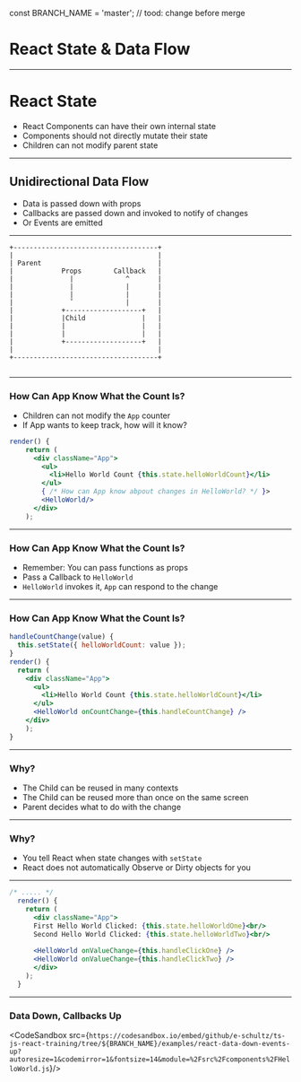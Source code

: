 const BRANCH_NAME = 'master'; // tood: change before merge


# React State & Data Flow 

---

# React State 

* React Components can have their own internal state
* Components should not directly mutate their state
* Children can not modify parent state

---

## Unidirectional Data Flow 

* Data is passed down with props
* Callbacks are passed down and invoked to notify of changes
* Or Events are emitted

---

```
+------------------------------------+
|                                    |
| Parent                             |
|            Props        Callback   |
|              |             ^       |
|              |             |       |
|              |             |       |
|              ˇ             |       |
|            +-------------------+   |
|            |Child              |   |
|            |                   |   |
|            |                   |   |
|            +-------------------+   |
|                                    |
+------------------------------------+
                                                           
```
---

### How Can App Know What the Count Is?

* Children can not modify the `App` counter
* If App wants to keep track, how will it know?

```jsx
render() {
    return (
      <div className="App">
        <ul>
          <li>Hello World Count {this.state.helloWorldCount}</li>  
        </ul>
        { /* How can App know abpout changes in HelloWorld? */ }>
        <HelloWorld/> 
      </div>
    );
```
---

### How Can App Know What the Count Is?

* Remember: You can pass functions as props
* Pass a Callback to `HelloWorld`
* `HelloWorld` invokes it, `App` can respond to the change

---

### How Can App Know What the Count Is?

```jsx
handleCountChange(value) {
  this.setState({ helloWorldCount: value });
}
render() {
  return (
    <div className="App">
      <ul>
        <li>Hello World Count {this.state.helloWorldCount}</li>  
      </ul>
      <HelloWorld onCountChange={this.handleCountChange} /> 
    </div>
    );
}
```
---

### Why? 

* The Child can be reused in many contexts
* The Child can be reused more than once on the same screen
* Parent decides what to do with the change

---

### Why? 

* You tell React when state changes with `setState`
* React does not automatically Observe or Dirty objects for you

---

```jsx  
/* ..... */
  render() {
    return (
      <div className="App">
      First Hello World Clicked: {this.state.helloWorldOne}<br/>
      Second Hello World Clicked: {this.state.helloWorldTwo}<br/>
      
      <HelloWorld onValueChange={this.handleClickOne} />
      <HelloWorld onValueChange={this.handleClickTwo} />
      </div>
    );
  }
```

---


### Data Down, Callbacks Up

<CodeSandbox src={`https://codesandbox.io/embed/github/e-schultz/ts-js-react-training/tree/${BRANCH_NAME}/examples/react-data-down-events-up?autoresize=1&codemirror=1&fontsize=14&module=%2Fsrc%2Fcomponents%2FHelloWorld.js`}/>

